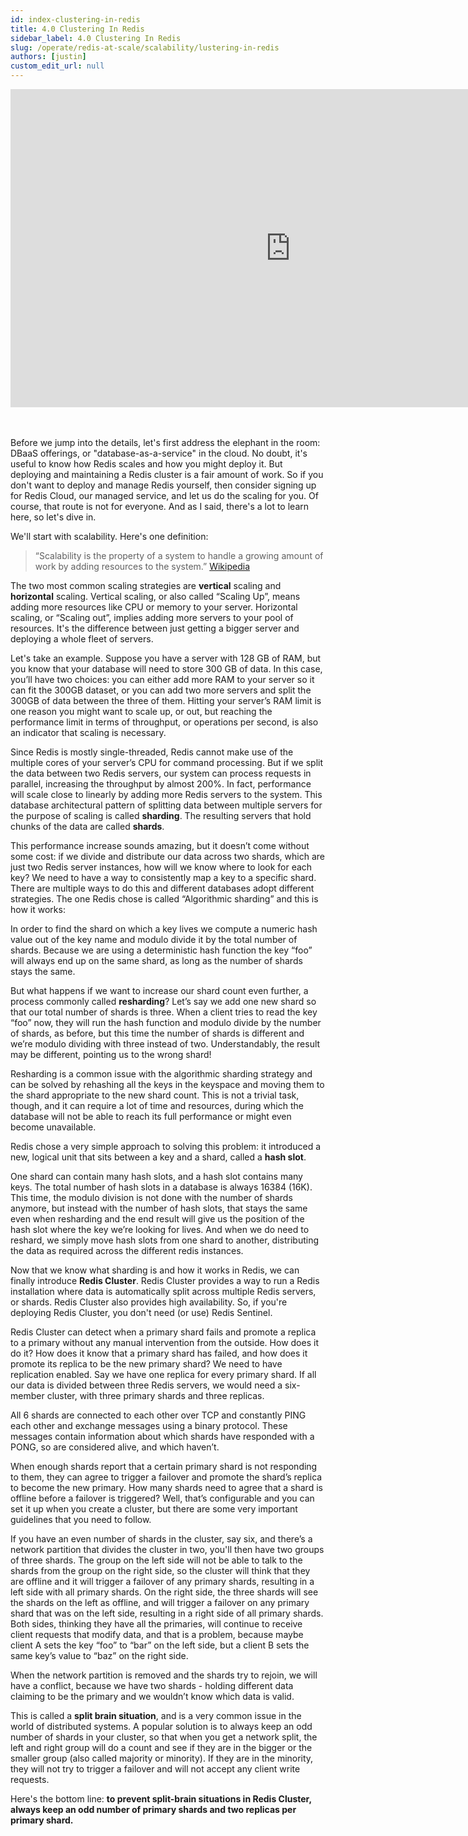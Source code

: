 ```yaml
---
id: index-clustering-in-redis
title: 4.0 Clustering In Redis
sidebar_label: 4.0 Clustering In Redis
slug: /operate/redis-at-scale/scalability/lustering-in-redis
authors: [justin]
custom_edit_url: null
---
```



<Authors frontMatter={frontMatter} />

<div align="center">
  <iframe
    width="896"
    height="509"
    src="https://www.youtube.com/embed/jJMJc9QZaoA"
    title="YouTube video player"
    frameborder="0"
    allow="accelerometer; autoplay; clipboard-write; encrypted-media; gyroscope; picture-in-picture"
    allowfullscreen></iframe>
</div>
<br />
<br />
<p>
  Before we jump into the details, let's first address the elephant in the room:
  DBaaS offerings, or "database-as-a-service" in the cloud. No doubt, it's
  useful to know how Redis scales and how you might deploy it. But deploying and
  maintaining a Redis cluster is a fair amount of work. So if you don't want to
  deploy and manage Redis yourself, then consider signing up for Redis Cloud,
  our managed service, and let us do the scaling for you. Of course, that route
  is not for everyone. And as I said, there's a lot to learn here, so let's dive
  in.
</p>

We'll start with scalability. Here's one definition:

> “Scalability is the property of a system to handle a growing amount of work by adding resources to the system.”
> [Wikipedia](https://en.wikipedia.org/wiki/Scalability)

The two most common scaling strategies are <strong>vertical</strong> scaling and <strong>horizontal</strong> scaling. Vertical scaling, or also called “Scaling Up”, means adding more resources like CPU or memory to your server. Horizontal scaling, or “Scaling out”, implies adding more servers to your pool of resources. It's the difference between just getting a bigger server and deploying a whole fleet of servers.

Let's take an example. Suppose you have a server with 128 GB of RAM, but you know that your database will need to store 300 GB of data. In this case, you’ll have two choices: you can either add more RAM to your server so it can fit the 300GB dataset, or you can add two more servers and split the 300GB of data between the three of them. Hitting your server’s RAM limit is one reason you might want to scale up, or out, but reaching the performance limit in terms of throughput, or operations per second, is also an indicator that scaling is necessary.

Since Redis is mostly single-threaded, Redis cannot make use of the multiple cores of your server’s CPU for command processing. But if we split the data between two Redis servers, our system can process requests in parallel, increasing the throughput by almost 200%. In fact, performance will scale close to linearly by adding more Redis servers to the system. This database architectural pattern of splitting data between multiple servers for the purpose of scaling is called <strong>sharding</strong>. The resulting servers that hold chunks of the data are called <strong>shards</strong>.

This performance increase sounds amazing, but it doesn’t come without some cost: if we divide and distribute our data across two shards, which are just two Redis server instances, how will we know where to look for each key? We need to have a way to consistently map a key to a specific shard. There are multiple ways to do this and different databases adopt different strategies. The one Redis chose is called “Algorithmic sharding” and this is how it works:

In order to find the shard on which a key lives we compute a numeric hash value out of the key name and modulo divide it by the total number of shards. Because we are using a deterministic hash function the key “foo” will always end up on the same shard, as long as the number of shards stays the same.

But what happens if we want to increase our shard count even further, a process commonly called <strong>resharding</strong>? Let’s say we add one new shard so that our total number of shards is three. When a client tries to read the key “foo” now, they will run the hash function and modulo divide by the number of shards, as before, but this time the number of shards is different and we’re modulo dividing with three instead of two. Understandably, the result may be different, pointing us to the wrong shard!

Resharding is a common issue with the algorithmic sharding strategy and can be solved by rehashing all the keys in the keyspace and moving them to the shard appropriate to the new shard count. This is not a trivial task, though, and it can require a lot of time and resources, during which the database will not be able to reach its full performance or might even become unavailable.

Redis chose a very simple approach to solving this problem: it introduced a new, logical unit that sits between a key and a shard, called a <strong>hash slot</strong>.

One shard can contain many hash slots, and a hash slot contains many keys. The total number of hash slots in a database is always 16384 (16K). This time, the modulo division is not done with the number of shards anymore, but instead with the number of hash slots, that stays the same even when resharding and the end result will give us the position of the hash slot where the key we’re looking for lives. And when we do need to reshard, we simply move hash slots from one shard to another, distributing the data as required across the different redis instances.

Now that we know what sharding is and how it works in Redis, we can finally introduce <strong>Redis Cluster</strong>. Redis Cluster provides a way to run a Redis installation where data is automatically split across multiple Redis servers, or shards. Redis Cluster also provides high availability. So, if you're deploying Redis Cluster, you don't need (or use) Redis Sentinel.

Redis Cluster can detect when a primary shard fails and promote a replica to a primary without any manual intervention from the outside. How does it do it? How does it know that a primary shard has failed, and how does it promote its replica to be the new primary shard? We need to have replication enabled. Say we have one replica for every primary shard. If all our data is divided between three Redis servers, we would need a six-member cluster, with three primary shards and three replicas.

All 6 shards are connected to each other over TCP and constantly PING each other and exchange messages using a binary protocol. These messages contain information about which shards have responded with a PONG, so are considered alive, and which haven’t.

When enough shards report that a certain primary shard is not responding to them, they can agree to trigger a failover and promote the shard’s replica to become the new primary. How many shards need to agree that a shard is offline before a failover is triggered? Well, that’s configurable and you can set it up when you create a cluster, but there are some very important guidelines that you need to follow.

If you have an even number of shards in the cluster, say six, and there’s a network partition that divides the cluster in two, you'll then have two groups of three shards. The group on the left side will not be able to talk to the shards from the group on the right side, so the cluster will think that they are offline and it will trigger a failover of any primary shards, resulting in a left side with all primary shards. On the right side, the three shards will see the shards on the left as offline, and will trigger a failover on any primary shard that was on the left side, resulting in a right side of all primary shards. Both sides, thinking they have all the primaries, will continue to receive client requests that modify data, and that is a problem, because maybe client A sets the key “foo” to “bar” on the left side, but a client B sets the same key’s value to “baz” on the right side.

When the network partition is removed and the shards try to rejoin, we will have a conflict, because we have two shards - holding different data claiming to be the primary and we wouldn’t know which data is valid.

This is called a <strong>split brain situation</strong>, and is a very common issue in the world of distributed systems. A popular solution is to always keep an odd number of shards in your cluster, so that when you get a network split, the left and right group will do a count and see if they are in the bigger or the smaller group (also called majority or minority). If they are in the minority, they will not try to trigger a failover and will not accept any client write requests.

Here's the bottom line: <b>to prevent split-brain situations in Redis Cluster, always keep an odd number of primary shards and two replicas per primary shard.</b>
